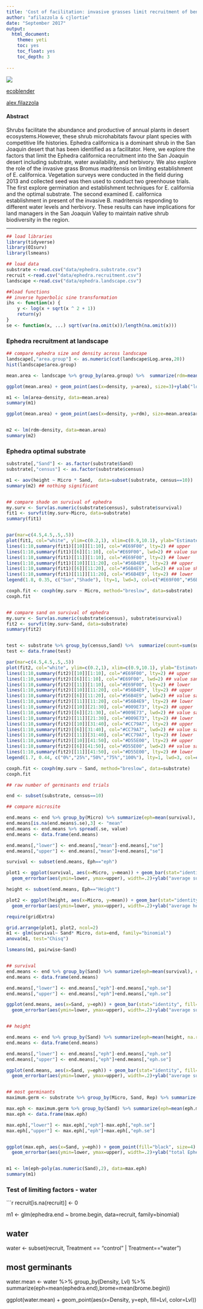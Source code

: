 ```yaml
---
title: 'Cost of facilitation: invasive grasses limit recruitment of benefactor shrubs.'
author: "afilazzola & cjlortie"
date: "September 2017"
output:
  html_document:
    theme: yeti
    toc: yes
    toc_float: yes
    toc_depth: 3
  
---
```


![](ephedra.jpg)

[ecoblender](http://ecoblender.org)

[alex.filazzola](http://www.filazzola.info)

#### Abstract

Shrubs facilitate the abundance and productive of annual plants in desert ecosystems.However, these shrub microhabitats favour plant species with competitive life histories. Ephedra californica is a dominant shrub in the San Joaquin desert that has been identified as a facilitator. Here, we explore the factors that limit the Ephedra californica recruitment into the San Joaquin desert including substrate, water availability, and herbivory. We also explore the role of the invasive grass Bromus madritensis on limiting establishment of E. californica. Vegetation surveys were conducted in the field during 2013 and collected seed was then used to conduct two greenhouse trials. The first explore germination and establishment techniques for E. california and the optimal substrate. The second examined E. californica establishment in present of the invasive B. madritensis responding to different water levels and herbivory. These results can have implications for land managers in the San Joaquin Valley to maintain native shrub biodiversity in the region. 



---
```r

## load libraries
library(tidyverse)
library(OIsurv)
library(lsmeans)

## load data
substrate <-read.csv("data/ephedra.substrate.csv")
recruit <-read.csv("data/ephedra.recruitment.csv")
landscape <-read.csv("data/ephedra.landscape.csv")

##load functions
## inverse hyperbolic sine transformation 
ihs <- function(x) {
    y <- log(x + sqrt(x ^ 2 + 1))
    return(y)
}
se <- function(x, ...) sqrt(var(na.omit(x))/length(na.omit(x)))

```


### Ephedra recruitment at landscape
```r
## compare ephedra size and density across landscape
landscape[,"area.group"] <- as.numeric(cut(landscape$Log.area,20))
hist(landscape$area.group)

mean.area <- landscape %>% group_by(area.group) %>%  summarize(rdm=mean(RDM.2013), area=mean(Log.area), density=mean(Shrub.density))

ggplot(mean.area) + geom_point(aes(x=density, y=area), size=3)+ylab("log (area of shrub)")+ theme(panel.grid.major = element_blank(), panel.grid.minor = element_blank(),axis.line = element_line(colour = "black"),panel.background = element_blank(),axis.text=element_text(size=14),axis.title=element_text(size=16)) + xlab(expression("shrub density (m"^"2"*")")) +  stat_smooth(method="lm", formula= y~x,aes(x=density, y=area))

m1 <- lm(area~density, data=mean.area)
summary(m1)

ggplot(mean.area) + geom_point(aes(x=density, y=rdm), size=mean.area$area+1)+ylab("residual dry matter")+ theme(panel.grid.major = element_blank(), panel.grid.minor = element_blank(),axis.line = element_line(colour = "black"),panel.background = element_blank(),axis.text=element_text(size=14),axis.title=element_text(size=16)) + xlab(expression("shrub density (m"^"2"*")")) +  stat_smooth(method="lm", formula= y~x,aes(x=density, y=rdm))


m2 <- lm(rdm~density, data=mean.area)
summary(m2)
```

### Ephedra optimal substrate
```r
substrate[,"Sand"] <- as.factor(substrate$Sand)
substrate[,"census"] <- as.factor(substrate$census)

m1 <- aov(height ~ Micro * Sand,  data=subset(substrate, census==10))
summary(m2) ## nothing significant


## compare shade on survival of ephedra
my.surv <- Surv(as.numeric(substrate$census), substrate$survival)
fit1 <- survfit(my.surv~Micro, data=substrate)
summary(fit1)


par(mar=c(4.5,4.5,.5,.5))
plot(fit1, col="white", ylim=c(0.2,1), xlim=c(0.9,10.1), ylab="Estimated Survival Function", xlab="Census", cex.lab=1.5, cex.axis=1.3)
lines(1:10,summary(fit1)[[10]][1:10], col="#E69F00", lty=2) ## upper
lines(1:10,summary(fit1)[[6]][1:10], col="#E69F00", lwd=2) ## value sun
lines(1:10,summary(fit1)[[11]][1:10], col="#E69F00", lty=2) ## lower
lines(1:10,summary(fit1)[[10]][11:20], col="#56B4E9", lty=2) ## upper
lines(1:10,summary(fit1)[[6]][11:20], col="#56B4E9", lwd=2) ## value shade
lines(1:10,summary(fit1)[[11]][11:20], col="#56B4E9", lty=2) ## lower
legend(1.8, 0.35, c("Sun","Shade"), lty=1, lwd=3, col=c("#E69F00","#56B4E9"), cex=1.5)

coxph.fit <- coxph(my.surv ~ Micro, method="breslow", data=substrate)
coxph.fit 


## compare sand on survival of ephedra
my.surv <- Surv(as.numeric(substrate$census), substrate$survival)
fit2 <- survfit(my.surv~Sand, data=substrate)
summary(fit2)


test <- substrate %>% group_by(census,Sand) %>%  summarize(count=sum(survival),avg=mean(survival))
test <- data.frame(test)

par(mar=c(4.5,4.5,.5,.5))
plot(fit2, col="white", ylim=c(0.2,1), xlim=c(0.9,10.1), ylab="Estimated Survival Function", xlab="Census", cex.lab=1.5, cex.axis=1.3)
lines(1:10,summary(fit2)[[10]][1:10], col="#E69F00", lty=2) ## upper
lines(1:10,summary(fit2)[[6]][1:10], col="#E69F00", lwd=2) ## value sand 0
lines(1:10,summary(fit2)[[11]][1:10], col="#E69F00", lty=2) ## lower
lines(1:10,summary(fit2)[[10]][11:20], col="#56B4E9", lty=2) ## upper
lines(1:10,summary(fit2)[[6]][11:20], col="#56B4E9", lwd=2) ## value sand 25
lines(1:10,summary(fit2)[[11]][11:20], col="#56B4E9", lty=2) ## lower
lines(1:10,summary(fit2)[[10]][21:30], col="#009E73", lty=2) ## upper
lines(1:10,summary(fit2)[[6]][21:30], col="#009E73", lwd=2) ## value sand 50
lines(1:10,summary(fit2)[[11]][21:30], col="#009E73", lty=2) ## lower
lines(1:10,summary(fit2)[[10]][31:40], col="#CC79A7", lty=2) ## upper
lines(1:10,summary(fit2)[[6]][31:40], col="#CC79A7", lwd=2) ## value sand 75
lines(1:10,summary(fit2)[[11]][31:40], col="#CC79A7", lty=2) ## lower
lines(1:10,summary(fit2)[[10]][41:50], col="#D55E00", lty=2) ## upper
lines(1:10,summary(fit2)[[6]][41:50], col="#D55E00", lwd=2) ## value sand 100
lines(1:10,summary(fit2)[[11]][41:50], col="#D55E00", lty=2) ## lower
legend(1.7, 0.44, c("0%","25%","50%","75%","100%"), lty=1, lwd=3, col=c("#E69F00","#56B4E9","#009E73","#CC79A7","#D55E00"), cex=1.2, title="Sand")

coxph.fit <- coxph(my.surv ~ Sand, method="breslow", data=substrate)
coxph.fit 

## raw number of germinants end trials

end <- subset(substrate, census==10)

## compare microsite

end.means <- end %>% group_by(Micro) %>% summarize(eph=mean(survival), eph.se=se(survival), Height=mean(height, na.rm=T), Height.se=se(height)) %>% gather(measure, value, 2:5) %>% separate(measure, c("Eph",".se")) ## calculate metrics and put long format
end.means[is.na(end.means$.se),3] <- "mean"
end.means <- end.means %>% spread(.se, value)
end.means <- data.frame(end.means)

end.means[,"lower"] <- end.means[,"mean"]-end.means[,"se"]
end.means[,"upper"] <- end.means[,"mean"]+end.means[,"se"]

survival <- subset(end.means, Eph=="eph")

plot1 <- ggplot(survival, aes(x=Micro, y=mean)) + geom_bar(stat="identity") +
  geom_errorbar(aes(ymin=lower, ymax=upper), width=.2)+ylab("average surviving Ephedra plant")+ theme(panel.grid.major = element_blank(), panel.grid.minor = element_blank(),axis.line = element_line(colour = "black"),panel.background = element_blank(),axis.text=element_text(size=14),axis.title=element_text(size=16)) + xlab("Microsite") 

height <- subset(end.means, Eph=="Height")

plot2 <- ggplot(height, aes(x=Micro, y=mean)) + geom_bar(stat="identity") +
  geom_errorbar(aes(ymin=lower, ymax=upper), width=.2)+ylab("average height of Ephedra plant")+ theme(panel.grid.major = element_blank(), panel.grid.minor = element_blank(),axis.line = element_line(colour = "black"),panel.background = element_blank(),axis.text=element_text(size=14),axis.title=element_text(size=16)) + xlab("Microsite") 

require(gridExtra)

grid.arrange(plot1, plot2, ncol=2)
m1 <- glm(survival~ Sand* Micro, data=end, family="binomial")
anova(m1, test="Chisq")

lsmeans(m1, pairwise~Sand)


## survival
end.means <- end %>% group_by(Sand) %>% summarize(eph=mean(survival), eph.se=se(survival))
end.means <- data.frame(end.means)

end.means[,"lower"] <- end.means[,"eph"]-end.means[,"eph.se"]
end.means[,"upper"] <- end.means[,"eph"]+end.means[,"eph.se"]

ggplot(end.means, aes(x=Sand, y=eph)) + geom_bar(stat="identity", fill="#56B4E9") +
  geom_errorbar(aes(ymin=lower, ymax=upper), width=.2)+ylab("average surviving Ephedra plant")+ theme(panel.grid.major = element_blank(), panel.grid.minor = element_blank(),axis.line = element_line(colour = "black"),panel.background = element_blank(),axis.text=element_text(size=14),axis.title=element_text(size=16)) + xlab("Percentage of sand in soil") 


## height

end.means <- end %>% group_by(Sand) %>% summarize(eph=mean(height, na.rm=T), eph.se=se(height, na.rm=T))
end.means <- data.frame(end.means)

end.means[,"lower"] <- end.means[,"eph"]-end.means[,"eph.se"]
end.means[,"upper"] <- end.means[,"eph"]+end.means[,"eph.se"]

ggplot(end.means, aes(x=Sand, y=eph)) + geom_bar(stat="identity", fill="#56B4E9") +
  geom_errorbar(aes(ymin=lower, ymax=upper), width=.2)+ylab("average surviving Ephedra plant")+ theme(panel.grid.major = element_blank(), panel.grid.minor = element_blank(),axis.line = element_line(colour = "black"),panel.background = element_blank(),axis.text=element_text(size=14),axis.title=element_text(size=16)) + xlab("Percentage of sand in soil") 


## most germinants
maximum.germ <- substrate %>% group_by(Micro, Sand, Rep) %>% summarize(eph.max=max(survival))

max.eph <- maximum.germ %>% group_by(Sand) %>% summarize(eph=mean(eph.max,na.rm=T),eph.se=se(eph.max, na.rm=T)) 
max.eph <- data.frame(max.eph)

max.eph[,"lower"] <- max.eph[,"eph"]-max.eph[,"eph.se"]
max.eph[,"upper"] <- max.eph[,"eph"]+max.eph[,"eph.se"]


ggplot(max.eph, aes(x=Sand, y=eph)) + geom_point(fill="black", size=4) +
  geom_errorbar(aes(ymin=lower, ymax=upper), width=.2)+ylab("total Ephedra germinants")+ theme(panel.grid.major = element_blank(), panel.grid.minor = element_blank(),axis.line = element_line(colour = "black"),panel.background = element_blank(),axis.text=element_text(size=14),axis.title=element_text(size=16)) + xlab("Percentage of sand in soil") + ylim(0,1) + stat_smooth(method="lm", formula= y~poly(x,2),data=max.eph, aes(x=as.numeric(Sand), y=eph), lwd=1, color="black", lty=2)


m1 <- lm(eph~poly(as.numeric(Sand),2), data=max.eph)
summary(m1)
```

### Test of limiting factors - water
```r
recruit[is.na(recruit)] <- 0

m1 <- glm(ephedra.end ~ brome.begin, data=recruit, family=binomial)

## water
water <- subset(recruit, Treatment == "control" | Treatment=="water")


## most germinants
water.mean <- water %>% group_by(Density, Lvl) %>% summarize(eph=mean(ephedra.end),brome=mean(brome.begin))

ggplot(water.mean) + geom_point(aes(x=Density, y=eph, fill=Lvl, color=Lvl))
